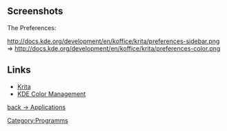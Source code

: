== Screenshots ==
The Preferences:

http://docs.kde.org/development/en/koffice/krita/preferences-sidebar.png =>
http://docs.kde.org/development/en/koffice/krita/preferences-color.png

== Links ==
*[http://www.krita.org Krita]
*[[KDE|KDE Color Management]]

[[Applications|back -> Applications]]

[[Category:Programms]]